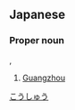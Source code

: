 ==Japanese==
{{ja-kanjitab|広|州}}

===Proper noun===
{{ja-pos|proper|こうしゅう|kyu=廣州}},

# [[Guangzhou]]

[[Category:ja:Cities|こうしゅう]]